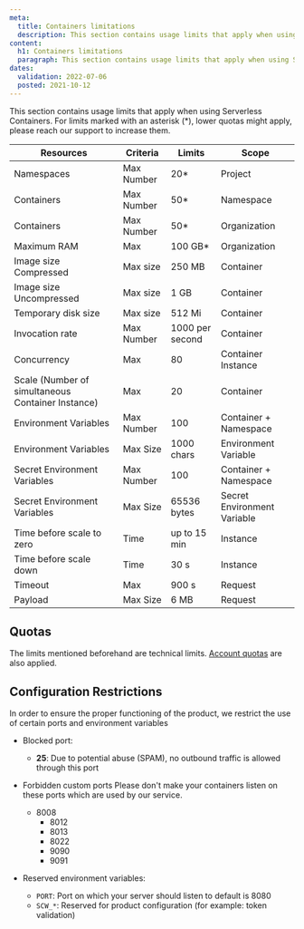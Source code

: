 ```yaml
---
meta:
  title: Containers limitations
  description: This section contains usage limits that apply when using Serverless Containers.
content:
  h1: Containers limitations
  paragraph: This section contains usage limits that apply when using Serverless Containers.
dates:
  validation: 2022-07-06
  posted: 2021-10-12
---
```


This section contains usage limits that apply when using Serverless Containers. For limits marked with an asterisk (*), lower quotas might apply, please reach our support to increase them.

| Resources                                         | Criteria   | Limits          | Scope                       |
|---------------------------------------------------|------------|-----------------|-----------------------------|
| Namespaces                                        | Max Number | 20*             | Project                     |
| Containers                                        | Max Number | 50*             | Namespace                   |
| Containers                                        | Max Number | 50*             | Organization                |
| Maximum RAM                                       | Max        | 100 GB*         | Organization                |
| Image size Compressed                             | Max size   | 250 MB          | Container                   |
| Image size Uncompressed                           | Max size   | 1 GB            | Container                   |
| Temporary disk size                               | Max size   | 512 Mi          | Container                   |
| Invocation rate                                   | Max Number | 1000 per second | Container                   |
| Concurrency                                       | Max        | 80              | Container Instance          |
| Scale (Number of simultaneous Container Instance) | Max        | 20              | Container                   |
| Environment Variables                             | Max Number | 100             | Container + Namespace       |
| Environment Variables                             | Max Size   | 1000 chars      | Environment Variable        |
| Secret Environment Variables                      | Max Number | 100             | Container + Namespace       |
| Secret Environment Variables                      | Max Size   | 65536 bytes     | Secret Environment Variable |
| Time before scale to zero                         | Time       | up to 15 min    | Instance                    |
| Time before scale down                            | Time       | 30 s            | Instance                    |
| Timeout                                           | Max        | 900 s           | Request                     |
| Payload                                           | Max Size   | 6 MB            | Request                     |

## Quotas

The limits mentioned beforehand are technical limits. [Account quotas](/console/my-account/reference-content/account-quotas/#serverless-containers) are also applied. 

## Configuration Restrictions

In order to ensure the proper functioning of the product, we restrict the use of certain ports and environment variables

* Blocked port:
  * **25**: Due to potential abuse (SPAM), no outbound traffic is allowed through this port

* Forbidden custom ports
  Please don't make your containers listen on these ports which are used by our service.
  * 8008
	* 8012
	* 8013
	* 8022
	* 9090
	* 9091

* Reserved environment variables:
  * `PORT`: Port on which your server should listen to default is 8080
  * `SCW_*`: Reserved for product configuration (for example: token validation)

